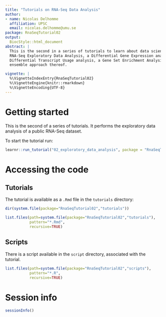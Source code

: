 ```yaml
---
title: "Tutorials on RNA-Seq Data Analysis"
author:
- name: Nicolas Delhomme
  affiliation: UPSC
  email: nicolas.delhomme@umu.se
package: RnaSeqTutorial02
output:
  BiocStyle::html_document
abstract: |
  This is the second in a series of tutorials to learn about data science in R, perform an
  RNA-Seq Exploratory Data Analysis, a Differential Gene Expression analysis, a
  Differential Transcript Usage analysis, a Gene Set Enrichment Analysis and an
  ensemble approach thereof.

vignette: |
  %\VignetteIndexEntry{RnaSeqTutorial02}
  %\VignetteEngine{knitr::rmarkdown}
  %\VignetteEncoding{UTF-8}
---
```


# Getting started

This is the second of a series of tutorials. It performs the exploratory data analysis of a public RNA-Seq dataset.

To start the tutorial run:
```r
learnr::run_tutorial("02_exploratory_data_analysis", package = "RnaSeqTutorial02")
```

# Accessing the code

## Tutorials

The tutorial is available as a `.Rmd` file in the `tutorials` directory:

```r
dir(system.file(package="RnaSeqTutorial02","tutorials"))
```

```r
list.files(path=system.file(package="RnaSeqTutorial02","tutorials"),
           pattern="*.Rmd",
           recursive=TRUE)
```

## Scripts

There is a script available in the `script` directory, associated with the tutorial.

```r
list.files(path=system.file(package="RnaSeqTutorial02","scripts"),
           pattern="*.R",
           recursive=TRUE)
```

# Session info {.unnumbered}

```r
sessionInfo()
```
